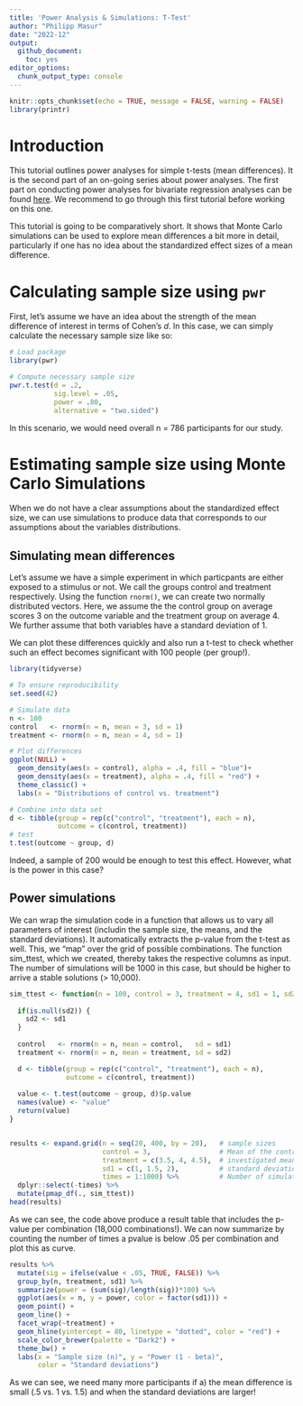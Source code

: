 ```yaml
---
title: 'Power Analysis & Simulations: T-Test'
author: "Philipp Masur"
date: "2022-12"
output: 
  github_document:
    toc: yes
editor_options: 
  chunk_output_type: console
---
```


```r
knitr::opts_chunk$set(echo = TRUE, message = FALSE, warning = FALSE)
library(printr)
```

# Introduction

This tutorial outlines power analyses for simple t-tests (mean differences). It is the second part of an on-going series about power analyses. The first part on conducting power analyses for bivariate regression analyses can be found [here](https://github.com/ccs-amsterdam/r-course-material/blob/master/tutorials/r-power-bivariate-regression.md). We recommend to go through this first tutorial before working on this one. 

This tutorial is going to be comparatively short. It shows that Monte Carlo simulations can be used to explore mean differences a bit more in detail, particularly if one has no idea about the standardized effect sizes of a mean difference. 


# Calculating sample size using `pwr`

First, let's assume we have an idea about the strength of the mean difference of interest in terms of Cohen's *d*. In this case, we can simply calculate the necessary sample size like so: 

```r
# Load package
library(pwr)

# Compute necessary sample size
pwr.t.test(d = .2, 
           sig.level = .05,
           power = .80,
           alternative = "two.sided")

```

In this scenario, we would need overall n = 786 participants for our study. 


# Estimating sample size using Monte Carlo Simulations

When we do not have a clear assumptions about the standardized effect size, we can use simulations to produce data that corresponds to our assumptions about the variables distributions. 

## Simulating mean differences

Let's assume we have a simple experiment in which particpants are either exposed to a stimulus or not. We call the groups control and treatment respectively. Using the function `rnorm()`, we can create two normally distributed vectors. Here, we assume the the control group on average scores 3 on the outcome variable and the treatment group on average 4. We further assume that both variables have a standard deviation of 1. 

We can plot these differences quickly and also run a t-test to check whether such an effect becomes significant with 100 people (per group!). 

```r
library(tidyverse)

# To ensure reproducibility
set.seed(42)

# Simulate data
n <- 100
control   <- rnorm(n = n, mean = 3, sd = 1)
treatment <- rnorm(n = n, mean = 4, sd = 1)

# Plot differences
ggplot(NULL) +
  geom_density(aes(x = control), alpha = .4, fill = "blue")+
  geom_density(aes(x = treatment), alpha = .4, fill = "red") +
  theme_classic() +
  labs(x = "Distributions of control vs. treatment")

# Combine into data set
d <- tibble(group = rep(c("control", "treatment"), each = n),
            outcome = c(control, treatment))
# test
t.test(outcome ~ group, d)

```

Indeed, a sample of 200 would be enough to test this effect. However, what is the power in this case? 


## Power simulations

We can wrap the simulation code in a function that allows us to vary all parameters of interest (includin the sample size, the means, and the standard deviations). It automatically extracts the p-value from the t-test as well. This, we "map" over the grid of possible combinations. The function sim_ttest, which we created, thereby takes the respective columns as input. The number of simulations will be 1000 in this case, but should be higher to arrive a stable solutions (> 10,000). 

```r
sim_ttest <- function(n = 100, control = 3, treatment = 4, sd1 = 1, sd2 = NULL) {
  
  if(is.null(sd2)) {
    sd2 <- sd1
  }
  
  control   <- rnorm(n = n, mean = control,   sd = sd1)
  treatment <- rnorm(n = n, mean = treatment, sd = sd2)

  d <- tibble(group = rep(c("control", "treatment"), each = n),
              outcome = c(control, treatment))
  
  value <- t.test(outcome ~ group, d)$p.value
  names(value) <- "value"
  return(value)
}


results <- expand.grid(n = seq(20, 400, by = 20),   # sample sizes
                       control = 3,                 # Mean of the control group (baseline)
                       treatment = c(3.5, 4, 4.5),  # investigated means of the treatment group
                       sd1 = c(1, 1.5, 2),          # standard deviations for both variables
                       times = 1:1000) %>%          # Number of simulations per combinations
  dplyr::select(-times) %>%
  mutate(pmap_df(., sim_ttest))
head(results)
```

As we can see, the code above produce a result table that includes the p-value per combination (18,000 combinations!). We can now summarize by counting the number of times a pvalue is below .05 per combination and plot this as curve. 


```r
results %>%
  mutate(sig = ifelse(value < .05, TRUE, FALSE)) %>%
  group_by(n, treatment, sd1) %>%
  summarize(power = (sum(sig)/length(sig))*100) %>%
  ggplot(aes(x = n, y = power, color = factor(sd1))) +
  geom_point() +
  geom_line() +
  facet_wrap(~treatment) +
  geom_hline(yintercept = 80, linetype = "dotted", color = "red") +
  scale_color_brewer(palette = "Dark2") +
  theme_bw() +
  labs(x = "Sample size (n)", y = "Power (1 - beta)", 
       color = "Standard deviations")
```


As we can see, we need many more participants if a) the mean difference is small (.5 vs. 1 vs. 1.5) and when the standard deviations are larger!


